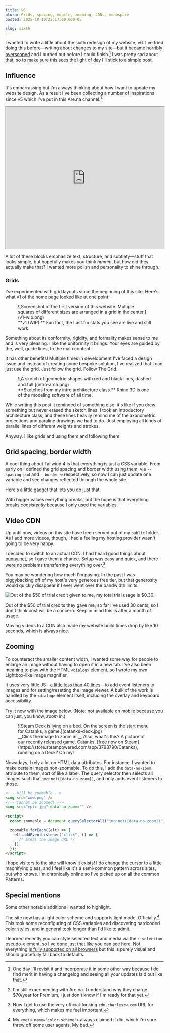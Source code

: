 ```yaml
---
title: v6
blurb: Grids, spacing, mobile, zooming, CDNs, monospace
posted: 2025-10-10T22:17:00.000-05

slug: sixth
---
```



I wanted to write a little about the sixth redesign of my website, v6. I've tried doing this before—writing about changes to my site—but it became [horribly overscoped](https://github.com/aczw/changelog) and I burned out before I could finish.[^1] I was pretty sad about that, so to make sure this sees the light of day I'll stick to a simple post.

## Influence

It's embarrassing but I'm always thinking about how I want to update my website design. As a result I've been collecting a number of inspirations since v5 which I've put in this Are.na channel.[^2]

<iframe
  width="100%"
  height="450px"
  style={{ borderRadius: "var(--radius-lg)", overflow: "hidden" }}
  src="https://www.are.na/czw/charleszw-com-v6/embed"
  title="inspo and vibes"
></iframe>

A lot of these blocks emphasize text, structure, and subtlety—stuff that looks simple, but hopefully makes you think _hmmm_, but how did they actually make that? I wanted more polish and personality to shine through.

### Grids

I've experimented with grid layouts since the beginning of this site. Here's what v1 of the home page looked like at one point:

<figure>
  <div class="rounded-lg border-(length:--border-w) border-dashed border-line-bright">
    ![Screenshot of the first version of this website. Multiple squares of
    different sizes are arranged in a grid in the center.](v1-wip.png)
  </div>
  <figcaption>
    **v1 (WIP).** Fun fact, the Last.fm stats you see are live and still work.
  </figcaption>
</figure>

Something about its conformity, rigidity, and formality makes sense to me and is very pleasing. I like the uniformity it brings. Your eyes are guided by the, well, guide lines, to the main content.

It has other benefits! Multiple times in development I've faced a design issue and instead of creating some bespoke solution, I've realized that I can just use the grid. Just follow the grid. Follow The Grid.

<figure>
  ![A sketch of geometric shapes with red and black lines, dashed and
  full.](intro-arch.png)
  <figcaption>
    **Sketches from my intro architecture class.** Rhino 3D is one of the
    modeling software of all time.
  </figcaption>
</figure>

While writing this post it reminded of something else: it's like if you drew something but never erased the sketch lines. I took an introductory architecture class, and these lines heavily remind me of the axonometric projections and paraline drawings we had to do. Just employing all kinds of parallel lines of different weights and strokes.

Anyway. I like grids and using them and following them.

## Grid spacing, border width

A cool thing about Tailwind 4 is that everything is just a CSS variable. From early on I defined the grid spacing and border width using them, via <span class="whitespace-nowrap">`--spacing-pad`</span> and <span class="whitespace-nowrap">`--border-w`</span> respectively, so now I can just update one variable and see changes reflected through the whole site.

Here's a little gadget that lets you do just that.

<SpacingBorderWidthGadget />

With bigger values everything breaks, but the hope is that everything breaks _consistently_ because I only used the variables.

## Video CDN

Up until now, videos on this site have been served out of my `public` folder. As I add more videos, though, I had a feeling my hosting provider wasn't going to be very happy.

I decided to switch to an actual CDN. I had heard good things about [bunny.net](https://bunny.net/cdn), so I gave them a chance. Setup was easy and quick, and there were no problems transferring everything over.[^3]

You may be wondering how much I'm paying. In the past I was piggybacking off of my host's very generous free tier, but that generosity would quickly disappear if I ever went over the bandwidth limits.

![Out of the $50 of trial credit given to me, my total trial usage is $0.30.](bunny-pricing.png)

Out of the $50 of trial credits they gave me, so far I've used 30 cents, so I don't think cost will be a concern. Keep in mind this is after a month of usage.

Moving videos to a CDN also made my website build times drop by like 10 seconds, which is always nice.

## Zooming

To counteract the smaller content width, I wanted some way for people to enlarge an image without having to open it in a new tab. I've also been meaning to play with the HTML [`<dialog>`](https://developer.mozilla.org/en-US/docs/Web/HTML/Reference/Elements/dialog) element, so I wrote my own Lightbox-like image magnifier.

It uses very little JS—[a little less than 40 lines](https://github.com/aczw/personal-website/blob/e6c1fd1c95efb776d161afc8f10e13f793983acd/src/components/content-with-toc.astro#L46-L83)—to add event listeners to images and for setting/resetting the image viewer. A bulk of the work is handled by the `<dialog>` element itself, including the overlay and keyboard accessibility.

Try it now with the image below. (Note: not available on mobile because you can just, you know, _zoom in_.)

<figure>
  ![Steam Deck is lying on a bed. On the screen is the start menu for Catanks, a
  game.](catanks-deck.jpg)
  <figcaption>
    __Click the image to zoom in.__ Also, what's this? A picture of our recently
    released game, Catanks, [free now on
    Steam](https://store.steampowered.com/app/3793790/Catanks), running on a
    Deck? Oh my!
  </figcaption>
</figure>

Nowadays, I rely a lot on HTML data attributes. For instance, I wanted to make certain images non-zoomable. To do this, I add the `data-no-zoom` attribute to them, sort of like a label. The query selector then selects all images such that `img:not([data-no-zoom])`, and only adds event listeners to those.

```html
<!-- Will be zoomable -->
<img src="wow.png" />
<!-- Cannot be zoomed! -->
<img src="epic.jpg" data-no-zoom="" />

<script>
  const zoomable = document.querySelectorAll("img:not([data-no-zoom])");

  zoomable.forEach((elt) => {
    elt.addEventListener("click", () => {
      /* Steal the image URL */
    });
  });
</script>
```

I hope visitors to the site will know it exists! I do change the cursor to a little magnifying glass, and I feel like it's a semi-common pattern across sites, but who knows. I'm chronically online so I've picked up on all the common Patterns.

## Special mentions

Some other notable additions I wanted to highlight.

The site now has a light color scheme and supports light mode. Officially.[^4] This took some reconfiguring of CSS variables and discovering hardcoded color styles, and in general took longer than I'd like to admit.

I learned recently you can style selected text and media via the `::selection` pseudo-element, so I've do<span class="bg-sweater-8 text-sweater-2 not-dark:bg-sweater-2 not-dark:text-sweater-8">ne just that like you can see here. Not e</span>verything [is fully supported on all browsers](https://developer.mozilla.org/en-US/docs/Web/CSS/::selection#browser_compatibility) but this is purely visual and should gracefully fall back to defaults.

[^1]: One day I'll revisit it and incorporate it in some other way because I do find merit in having a changelog and seeing all your updates laid out like that.

[^2]: I'm still experimenting with Are.na. I understand why they charge $70/year for Premium, I just don't know if I'm ready for that yet.

[^3]: Now I get to use the very official-looking `cdn.charleszw.com` URL for everything, which makes me feel important.

[^4]: My `<meta name="color-scheme">` always claimed it did, which I'm sure threw off some user agents. My bad.
